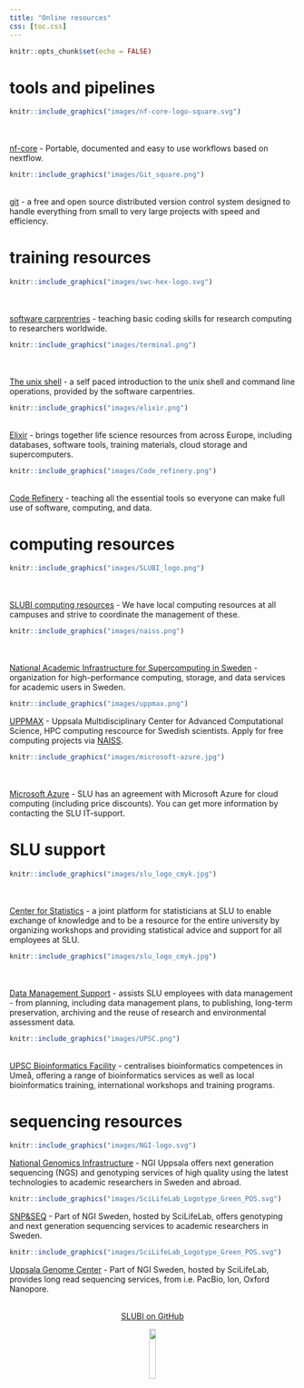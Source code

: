 ```yaml
---
title: "Online resources"
css: [toc.css]
---
```


```r
knitr::opts_chunk$set(echo = FALSE)

```




# tools and pipelines

::: {.floatting}
```r
knitr::include_graphics("images/nf-core-logo-square.svg")
```
<br><br>
[nf-core](https://nf-co.re/) - Portable, documented and easy to use workflows based on nextflow. 
:::

::: {.floatting}
```r
knitr::include_graphics("images/Git_square.png")
```
<br>
[git](https://git-scm.com/) - a free and open source distributed version control system designed to handle everything from small to very large projects with speed and efficiency. 
:::

# training resources

::: {.floatting}
```r
knitr::include_graphics("images/swc-hex-logo.svg")
```
<br><br>
[software carprentries](https://software-carpentry.org/) - teaching basic coding skills for research computing to researchers worldwide.
:::

::: {.floatting}
```r
knitr::include_graphics("images/terminal.png")
```
<br><br>
[The unix shell](https://swcarpentry.github.io/shell-novice/) - a self paced introduction to the unix shell and command line operations, provided by the software carpentries. 
:::

::: {.floatting}
```r
knitr::include_graphics("images/elixir.png")
```
<br>
[Elixir](https://elixir-europe.org/) - brings together life science resources from across Europe, including databases, software tools, training materials, cloud storage and supercomputers. 
:::

::: {.floatting}
```r
knitr::include_graphics("images/Code_refinery.png")
```
<br>
[Code Refinery](https://coderefinery.org/) - teaching all the essential tools so everyone can make full use of software, computing, and data.
:::

# computing resources

::: {.floatting}
```r
knitr::include_graphics("images/SLUBI_logo.png")
```
<br><br>
[SLUBI computing resources](https://www.slubi.se/) - We have local computing resources at all campuses and strive to coordinate the management of these.
:::


::: {.floatting}
```r
knitr::include_graphics("images/naiss.png")
```
<br><br>
[National Academic Infrastructure for Supercomputing in Sweden](https://www.naiss.se//) - organization for high-performance computing, storage, and data services for academic users in Sweden. 
:::


::: {.floatting}
```r
knitr::include_graphics("images/uppmax.png")
```

[UPPMAX](https://www.uppmax.uu.se/) - Uppsala Multidisciplinary Center for Advanced Computational Science, HPC computing rescource for Swedish scientists. Apply for free computing projects via [NAISS](https://www.uppmax.uu.se/support/getting-started/applying-for-a-user-account/).
:::

::: {.floatting}
```r
knitr::include_graphics("images/microsoft-azure.jpg")
```
<br><br>
[Microsoft Azure](https://azure.microsoft.com/de-de/) - SLU has an agreement with Microsoft Azure for cloud computing (including price discounts). You can get more information by contacting the SLU IT-support.
:::

# SLU support



::: {.floatting}
```r
knitr::include_graphics("images/slu_logo_cmyk.jpg")
```
<br><br>
[Center for Statistics](https://www.slu.se/en/Collaborative-Centres-and-Projects/centreforstatistics/) - a joint platform for statisticians at SLU to enable exchange of knowledge and to be a resource for the entire university by organizing workshops and providing statistical advice and support for all employees at SLU. 
:::

::: {.floatting}
```r
knitr::include_graphics("images/slu_logo_cmyk.jpg")
```
<br><br>
[Data Management Support](https://www.slu.se/en/subweb/library/publish-and-analyse/archiving-and-publishing-research-data/) - assists SLU employees with data management - from planning, including data management plans, to publishing, long-term preservation, archiving and the reuse of research and environmental assessment data. 
:::


::: {.floatting}
```r
knitr::include_graphics("images/UPSC.png")
```
<br>
[UPSC Bioinformatics Facility](https://www.upsc.se/platforms/upsc-bioinformatics-facility.html) - centralises bioinformatics competences in Umeå, offering a range of bioinformatics services as well as local bioinformatics training, international workshops and training programs.
:::

# sequencing resources


::: {.floatting}
```r
knitr::include_graphics("images/NGI-logo.svg")
```

[National Genomics Infrastructure](https://ngisweden.scilifelab.se/) - NGI Uppsala offers next generation sequencing (NGS) and genotyping services of high quality using the latest technologies to academic researchers in Sweden and abroad.
:::

::: {.floatting}
```r
knitr::include_graphics("images/SciLifeLab_Logotype_Green_POS.svg")
```

[SNP&SEQ](https://www.medsci.uu.se/snpseq_technology_platfom/) - Part of NGI Sweden, hosted by SciLifeLab, offers genotyping and next generation sequencing services to academic researchers in Sweden.
:::


::: {.floatting}
```r
knitr::include_graphics("images/SciLifeLab_Logotype_Green_POS.svg")
```

[Uppsala Genome Center](https://www.ugc.igp.uu.se/our-services/sequencing/) - Part of NGI Sweden, hosted by SciLifeLab, provides long read sequencing services, from i.e. PacBio, Ion, Oxford Nanopore.
:::





<center>
<br>
[SLUBI on GitHub](https://github.com/SLUBioinformaticsInfrastructure)

</center>
  
<center>
![](images/SLUBI_logo.png){#id .class width=15%}
</center>
  